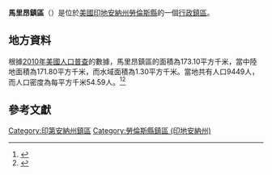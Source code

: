 {{noteTA
|G1=USState
|G2=地名
|G3=Unit
}}
{{Infobox settlement
|official_name            = 馬里昂鎮區
|native_name = Marion Township
|settlement_type          = [[行政鎮區|行政鎮區]]
|image_skyline            = Lawrence - Marion.jpg
|imagesize                = 250px
|image_map                = Map highlighting Marion Township, Lawrence County, Indiana.svg
|mapsize                  = 250px
|pushpin_map  =USA Indiana
|pushpin_label = 馬里昂鎮區
|pushpin_label_position   = top
|pushpin_map_caption      = 馬里昂鎮區在印地安納州的位置
|subdivision_type         = [[世界政區索引|國家]]
|subdivision_type1        = [[美国州份|州份]]
|subdivision_type2        = [[印地安納州行政区划|縣]]
|subdivision_name         = [[美国|美国]]
|subdivision_name1        = [[印地安納州|印地安納州]]
|subdivision_name2        = [[勞倫斯縣_(印地安納州)|勞倫斯縣]]
|elevation_ft             = 673
|elevation_m              = 205
|timezone                 = [[北美东部時區|北美东部時區]]
|area_total_km2           = 173.10
|area_land_km2            = 171.80
|area_water_km2           = 1.30
|area_total_sq_mi         = 
|area_land_sq_mi          = 
|area_water_sq_mi         = 
|population_as_of         = [[2010年美國人口普查|2010]]
|population_footnotes     = 
|population_total         = 9449
|population_density_km2   = auto
|population_density_sq_mi = auto
|utc_offset               = -5
|coordinates              = {{coord|38|44|59|N|86|28|50|W|type:city_region:US-AL_source:GNS-enwiki|display=inline,title}}
| coor_pinpoint           = 
| coordinates_footnotes   = 
|timezone_DST             = EDT
|utc_offset_DST           = -4
|postal_code_type         = [[美國郵區編號|郵區編號]]
|postal_code              = 47421, 47446, 47452
|area_code                = {{link-en|电话区号812|Area code 812|812}}
|blank_name = [[地名信息系统|GNIS ID]]
|blank_info = 453609
}}
'''馬里昂鎮區'''（{{lang-en|Marion Township}}）是位於[[美國|美國]][[印地安納州|印地安納州]][[勞倫斯縣_(印地安納州)|勞倫斯縣]]的一個[[行政鎮區|行政鎮區]]。

== 地方資料 ==
根據[[2010年美國人口普查|2010年美國人口普查]]的數據，馬里昂鎮區的面積為173.10平方千米，當中陸地面積為171.80平方千米，而水域面積為1.30平方千米。當地共有人口9449人，而人口密度為每平方千米54.59人。<ref name="GR8">{{cite web|url=http://factfinder2.census.gov|publisher=[[美国人口调查局|美国人口调查局]]|accessdate=2011-05-14|title=American FactFinder|archive-date=2013-09-11|archive-url=https://web.archive.org/web/20130911234518/http://factfinder2.census.gov/|dead-url=no}}</ref><ref>{{cite web|url=https://www.citypopulation.de/en/usa/indiana/admin/|title=USA: Indiana (Counties and Townships) - City Population|access-date=2020-08-03|archive-date=2020-04-22|archive-url=https://web.archive.org/web/20200422090607/https://www.citypopulation.de/en/usa/indiana/admin/|dead-url=no}}</ref>

== 參考文獻 ==
{{reflist}}

{{勞倫斯縣 (印地安納州)}}

{{DEFAULTSORT:Marion Township}}
[[Category:印第安納州鎮區|Category:印第安納州鎮區]]
[[Category:勞倫斯縣鎮區_(印地安納州)|Category:勞倫斯縣鎮區 (印地安納州)]]

{{Indiana-geo-stub}}